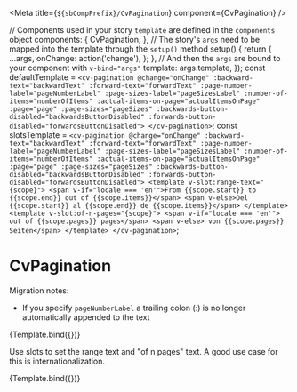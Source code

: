
<Meta title={`${sbCompPrefix}/CvPagination`} component={CvPagination} />

  // Components used in your story `template` are defined in the `components` object
  components: {
    CvPagination,
  },
  // The story's `args` need to be mapped into the template through the `setup()` method
  setup() {
    return {
      ...args,
      onChange: action('change'),
    };
  },
  // And then the `args` are bound to your component with `v-bind="args"`
  template: args.template,
});
const defaultTemplate = `
  <cv-pagination
    @change="onChange"
    :backward-text="backwardText"
    :forward-text="forwardText"
    :page-number-label="pageNumberLabel"
    :page-sizes-label="pageSizesLabel"
    :number-of-items="numberOfItems"
    :actual-items-on-page="actualItemsOnPage"
    :page="page"
    :page-sizes="pageSizes"
    :backwards-button-disabled="backwardsButtonDisabled"
    :forwards-button-disabled="forwardsButtonDisabled">
  </cv-pagination>
`;
const slotsTemplate = `
<cv-pagination
  @change="onChange"
  :backward-text="backwardText"
  :forward-text="forwardText"
  :page-number-label="pageNumberLabel"
  :page-sizes-label="pageSizesLabel"
  :number-of-items="numberOfItems"
  :actual-items-on-page="actualItemsOnPage"
  :page="page"
  :page-sizes="pageSizes"
  :backwards-button-disabled="backwardsButtonDisabled"
  :forwards-button-disabled="forwardsButtonDisabled">
  <template v-slot:range-text="{scope}">
    <span v-if="locale === 'en'">From {{scope.start}} to {{scope.end}} out of {{scope.items}}</span>
    <span v-else>Del {{scope.start}} al {{scope.end}} de {{scope.items}}</span>
  </template>
  <template v-slot:of-n-pages="{scope}">
    <span v-if="locale === 'en'"> out of {{scope.pages}} pages</span>
    <span v-else> von {{scope.pages}} Seiten</span>
  </template>
  </cv-pagination>
`;

# CvPagination

Migration notes:
- If you specify `pageNumberLabel` a trailing colon (:) is no longer automatically appended to the text

<Canvas>
  <Story
    name="Default"
    parameters={{
      controls: {
        exclude: [
          'default',
          'template',
          'data',
          'range-text',
          'change',
          'of-n-pages',
        ],
      },
      docs: { source: { code: defaultTemplate } },
    }}
    args={{
      data: {},
      template: defaultTemplate,
      backwardText: undefined,
      forwardText: undefined,
      pageNumberLabel: undefined,
      pageSizesLabel: undefined,
      numberOfItems: 103,
      page: 2,
      pageSizes: [
        10,
        {
          value: 20,
          selected: true,
        },
        30,
        40,
        50,
      ],
      backwardsButtonDisabled: false,
      forwardsButtonDisabled: false,
      actualItemsOnPage: Infinity,
    }}
    argTypes={{
    }}
  >
    {Template.bind({})}
  </Story>
</Canvas>


Use slots to set the range text and "of n pages" text. A good use case for this is internationalization.

<Canvas>
  <Story
    name="Slots"
    parameters={{
      controls: {
        exclude: [
          'default',
          'template',
          'data',
          'change',
          'of-n-pages',
        ],
      },
      docs: { source: { code: slotsTemplate } },
    }}
    args={{
      data: {},
      template: slotsTemplate,
      backwardText: undefined,
      forwardText: undefined,
      pageNumberLabel: undefined,
      pageSizesLabel: undefined,
      numberOfItems: 103,
      page: 2,
      pageSizes: [
        10,
        {
          value: 20,
          selected: true,
        },
        30,
        40,
        50,
      ],
      backwardsButtonDisabled: false,
      forwardsButtonDisabled: false,
      actualItemsOnPage: Infinity,
      locale: 'en'
    }}
    argTypes={{
    }}
  >
    {Template.bind({})}
  </Story>
</Canvas>
